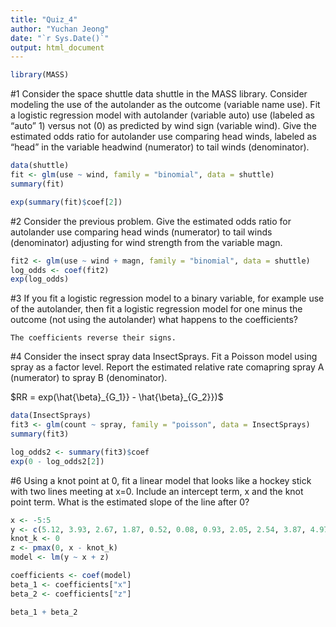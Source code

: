 ```yaml
---
title: "Quiz_4"
author: "Yuchan Jeong"
date: "`r Sys.Date()`"
output: html_document
---
```


```r
library(MASS)
```

#1
Consider the space shuttle data shuttle in the MASS library. Consider modeling the use of the autolander as the outcome (variable name use). Fit a logistic regression model with autolander (variable auto) use (labeled as "auto" 1) versus not (0) as predicted by wind sign (variable wind). Give the estimated odds ratio for autolander use comparing head winds, labeled as "head" in the variable headwind (numerator) to tail winds (denominator).
```r
data(shuttle)
fit <- glm(use ~ wind, family = "binomial", data = shuttle)
summary(fit)
```

```r
exp(summary(fit)$coef[2])
```

#2
Consider the previous problem. Give the estimated odds ratio for autolander use comparing head winds (numerator) to tail winds (denominator) adjusting for wind strength from the variable magn.
```r
fit2 <- glm(use ~ wind + magn, family = "binomial", data = shuttle)
log_odds <- coef(fit2)
exp(log_odds)
```



#3
If you fit a logistic regression model to a binary variable, for example use of the autolander, then fit a logistic regression model for one minus the outcome (not using the autolander) what happens to the coefficients?

```
The coefficients reverse their signs.
```

#4
Consider the insect spray data InsectSprays. Fit a Poisson model using spray as a factor level. Report the estimated relative rate comapring spray A (numerator) to spray B (denominator).

$RR = exp(\hat{\beta}_{G_1}} - \hat{\beta}_{G_2}})$

```r
data(InsectSprays)
fit3 <- glm(count ~ spray, family = "poisson", data = InsectSprays)
summary(fit3)
```
```r
log_odds2 <- summary(fit3)$coef
exp(0 - log_odds2[2])
```

#6
Using a knot point at 0, fit a linear model that looks like a hockey stick with two lines meeting at x=0. Include an intercept term, x and the knot point term. What is the estimated slope of the line after 0?
```r
x <- -5:5
y <- c(5.12, 3.93, 2.67, 1.87, 0.52, 0.08, 0.93, 2.05, 2.54, 3.87, 4.97)
knot_k <- 0
z <- pmax(0, x - knot_k)
model <- lm(y ~ x + z)

coefficients <- coef(model)
beta_1 <- coefficients["x"]
beta_2 <- coefficients["z"]

beta_1 + beta_2
```